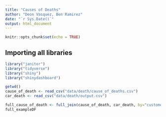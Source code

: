 ```yaml
---
title: "Causes of Deaths"
author: "Deon Vasquez, Ben Ramirez"
date: "`r Sys.Date()`"
output: html_document
---
```


```r
knitr::opts_chunk$set(echo = TRUE)
```

## Importing all libraries

```r
library("janitor")
library("tidyverse")
library("shiny")
library("shinydashboard")
```

```r
getwd()
cause_of_death <- read_csv("data/death/cause_of_deaths.csv")
car_death <- read_csv("data/death/output.csv")
```

```r
full_cause_of_death <- full_join(cause_of_death, car_death, by="customer_ID")
full_exampleDF
```

